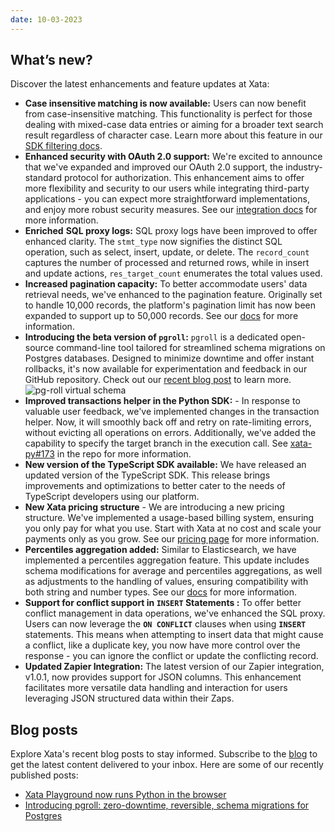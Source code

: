 ```yaml
---
date: 10-03-2023
---
```


## What’s new?

Discover the latest enhancements and feature updates at Xata:

- **Case insensitive matching is now available:**  Users can now benefit from case-insensitive matching. This functionality is perfect for those dealing with mixed-case data entries or aiming for a broader text search result regardless of character case.  Learn more about this feature in our [SDK filtering docs](https://xata.io/docs/sdk/filtering#case-insensitive-matching).
- **Enhanced security with OAuth 2.0 support:** We're excited to announce that we've expanded and improved our OAuth 2.0 support, the industry-standard protocol for authorization. This enhancement aims to offer more flexibility and security to our users while integrating third-party applications - you can expect more straightforward implementations, and enjoy more robust security measures. See our [integration docs](https://xata.io/docs/integrations/oauth) for more information.
- **Enriched** **SQL proxy logs:** SQL proxy logs have been improved to offer enhanced clarity. The `stmt_type` now signifies the distinct SQL operation, such as select, insert, update, or delete. The `record_count` captures the number of processed and returned rows, while in insert and update actions, `res_target_count` enumerates the total values used.
- **Increased pagination capacity:**  To better accommodate users' data retrieval needs, we've enhanced to the pagination feature. Originally set to handle 10,000 records, the platform's pagination limit has now been expanded to support up to 50,000 records. See our [docs](https://xata.io/docs/sdk/get#offset-based-pagination) for more information.
- **Introducing the beta version of `pgroll`:** `pgroll` is a dedicated open-source command-line tool tailored for streamlined schema migrations on Postgres databases. Designed to minimize downtime and offer instant rollbacks, it's now available for experimentation and feedback in our GitHub repository. Check out our [recent blog post](https://xata.io/blog/pgroll-schema-migrations-postgres) to learn more.
    ![pg-roll virtual schema](images/pgroll-migration-flow.svg)
- **Improved transactions helper in the Python SDK:** - In response to valuable user feedback, we've implemented changes in the transaction helper. Now, it will smoothly back off and retry on rate-limiting errors, without evicting all operations on errors. Additionally, we've added the capability to specify the target branch in the execution call. See [xata-py#173](https://github.com/xataio/xata-py/pull/173) in the repo for more information.
- **New version of the TypeScript SDK available:** We have released an updated version of the TypeScript SDK. This release brings improvements and optimizations to better cater to the needs of TypeScript developers using our platform.
- **New Xata pricing structure** - We are introducing a new pricing structure. We've implemented a usage-based billing system, ensuring you only pay for what you use. Start with Xata at no cost and scale your payments only as you grow. See our [pricing page](https://xata.io/pricing) for more information. 
- **Percentiles aggregation added:** Similar to Elasticsearch, we have implemented a percentiles aggregation feature. This update includes schema modifications for average and percentiles aggregations, as well as adjustments to the handling of values, ensuring compatibility with both string and number types. See our [docs](https://xata.io/docs/sdk/aggregate#percentiles) for more information.
- **Support for conflict support  in `INSERT` Statements :** To offer better conflict management in data operations, we've enhanced the SQL proxy. Users can now leverage the **`ON CONFLICT`** clauses when using **`INSERT`** statements. This means when attempting to insert data that might cause a conflict, like a duplicate key, you now have more control over the response - you can ignore the conflict or update the conflicting record.
- **Updated Zapier Integration:** The latest version of our Zapier integration, v1.0.1, now provides support for JSON columns. This enhancement facilitates more versatile data handling and interaction for users leveraging JSON structured data within their Zaps.

## Blog posts

Explore Xata's recent blog posts to stay informed. Subscribe to the [blog](https://xata.io/blog) to get the latest content delivered to your inbox. Here are some of our recently published posts:

- [Xata Playground now runs Python in the browser](https://xata.io/blog/playground-python)
- [Introducing pgroll: zero-downtime, reversible, schema migrations for Postgres](https://xata.io/blog/pgroll-schema-migrations-postgres)
